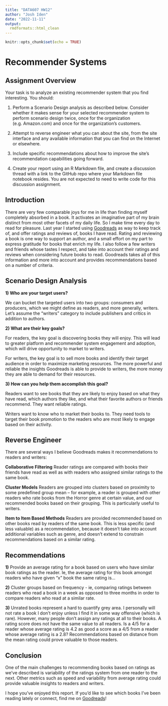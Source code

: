 ```yaml
---
title: "DATA607 HW12"
author: "Josh Iden"
date: "2022-11-11"
output: 
  rmdformats::html_clean
---
```


```r
knitr::opts_chunk$set(echo = TRUE)
```

# Recommender Systems

## Assignment Overview

Your task is to analyze an existing recommender system that you find interesting. You should:

1.  Perform a Scenario Design analysis as described below. Consider whether it makes sense for your selected recommender system to perform scenario design twice, once for the organization (e.g. Amazon.com) and once for the organization's customers.

2.  Attempt to reverse engineer what you can about the site, from the site interface and any available information that you can find on the Internet or elsewhere.

3.  Include specific recommendations about how to improve the site's recommendation capabilities going forward.

4.  Create your report using an R Markdown file, and create a discussion thread with a link to the GitHub repo where your Markdown file notebook resides. You are not expected to need to write code for this discussion assignment.

## Introduction

There are very few comparable joys for me in life than finding myself completely absorbed in a book. It activates an imaginative part of my brain distinct from most other facets of my daily life. So I make time every day to read for pleasure. Last year I started using [Goodreads](https://www.goodreads.com/) as way to keep track of, and offer ratings and reviews of, books I have read. Rating and reviewing a book is one way to support an author, and a small effort on my part to express gratitude for books that enrich my life. I also follow a few writers and friends whose tastes I respect, and take into account their ratings and reviews when considering future books to read. Goodreads takes all of this information and more into account and provides recommendations based on a number of criteria.

## Scenario Design Analysis

**1) Who are your target users?**

We can bucket the targeted users into two groups: consumers and producers, which we might define as readers, and more generally, writers. Let's assume the "writers" category to include publishers and critics in addition to authors.

**2) What are their key goals?**

For readers, the key goal is discovering books they will enjoy. This will lead to greater platform and recommender system engagement and adoption, which will drive opportunity to market to writers.

For writers, the key goal is to sell more books and identify their target audience in order to maximize marketing resources. The more powerful and reliable the insights Goodreads is able to provide to writers, the more money they are able to demand for their resources.

**3) How can you help them accomplish this goal?**

Readers want to see books that they are likely to enjoy based on what they have read, which authors they like, and what their favorite authors or friends recommend. They want reliable ratings.

Writers want to know who to market their books to. They need tools to target their book promotion to the readers who are most likely to engage based on their activity.

## Reverse Engineer

There are several ways I believe Goodreads makes it recommendations to readers and writers:

**Collaborative Filtering** Reader ratings are compared with books their friends have read as well as with readers who assigned similar ratings to the same book.

**Cluster Models** Readers are grouped into clusters based on proximity to some predefined group mean -- for example, a reader is grouped with other readers who rate books from the Horror genre at certain value, and our recommended books based on their grouping. This is particularly useful to writers.

**Item to Item Based Methods** Readers are provided recommended based on other books read by readers of the same book. This is less specific (and less valuable) as a recommendation, because it doesn't take into account additional variables such as genre, and doesn't extend to constrain recommendations based on a similar rating.

## Recommendations

**1)** Provide an average rating for a book based on users who have similar book ratings as the reader. Ie, the average rating for this book amongst readers who have given "x" book the same rating is...

**2)** Cluster groups based on frequency - ie, comparing ratings between readers who read a book in a week as opposed to three months in order to compare readers who read at a similar rate.

**3)** Unrated books represent a hard to quantify grey area. I personally will not rate a book I don't enjoy unless I find it in some way offensive (which is rare). However, many people don't assign any ratings at all to their books. A rating score does not have the same value to all readers. Is a 4/5 for a reader whose average rating is 4.2 as good a score as a 4/5 from a reader whose average rating is a 2.8? Recommendations based on distance from the mean rating could prove valuable to those readers.

## Conclusion

One of the main challenges to recommending books based on ratings as we've described is variability of the ratings system from one reader to the next. Other metrics such as speed and variability from average rating could provide valuable insights to readers and writers.

I hope you've enjoyed this report. If you'd like to see which books I've been reading lately or connect, find me on [Goodreads](https://www.goodreads.com/user/show/146171501-josh-iden)!
